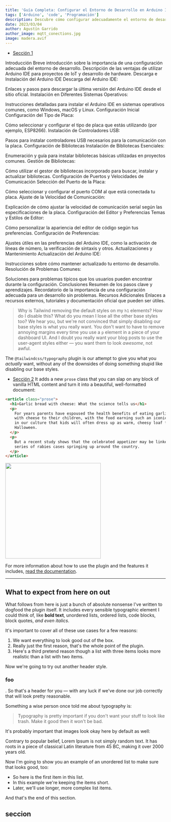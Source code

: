 ```yaml
---
title: 'Guía Completa: Configurar el Entorno de Desarrollo en Arduino IDE'
tags: ['Arduino', 'code', 'Programación']
description: Descubre cómo configurar adecuadamente el entorno de desarrollo en Arduino IDE para proyectos de IoT y desarrollo de hardware. Aprende a instalar, configurar placas, gestionar bibliotecas y resolver problemas comunes.
date: 2023/03/04
author: Agustín Garrido
author_image: mqtt_conections.jpg
image: madera.avif
---
```


- [Sección 1](#foo)

Introducción
Breve introducción sobre la importancia de una configuración adecuada del entorno de desarrollo.
Descripción de las ventajas de utilizar Arduino IDE para proyectos de IoT y desarrollo de hardware.
Descarga e Instalación del Arduino IDE
Descarga del Arduino IDE:

Enlaces y pasos para descargar la última versión del Arduino IDE desde el sitio oficial.
Instalación en Diferentes Sistemas Operativos:

Instrucciones detalladas para instalar el Arduino IDE en sistemas operativos comunes, como Windows, macOS y Linux.
Configuración Inicial
Configuración del Tipo de Placa:

Cómo seleccionar y configurar el tipo de placa que estás utilizando (por ejemplo, ESP8266).
Instalación de Controladores USB:

Pasos para instalar controladores USB necesarios para la comunicación con la placa.
Configuración de Bibliotecas
Instalación de Bibliotecas Esenciales:

Enumeración y guía para instalar bibliotecas básicas utilizadas en proyectos comunes.
Gestión de Bibliotecas:

Cómo utilizar el gestor de bibliotecas incorporado para buscar, instalar y actualizar bibliotecas.
Configuración de Puertos y Velocidades de Comunicación
Selección del Puerto de la Placa:

Cómo seleccionar y configurar el puerto COM al que está conectada tu placa.
Ajuste de la Velocidad de Comunicación:

Explicación de cómo ajustar la velocidad de comunicación serial según las especificaciones de la placa.
Configuración del Editor y Preferencias
Temas y Estilos de Editor:

Cómo personalizar la apariencia del editor de código según tus preferencias.
Configuración de Preferencias:

Ajustes útiles en las preferencias del Arduino IDE, como la activación de líneas de número, la verificación de sintaxis y otros.
Actualizaciones y Mantenimiento
Actualización del Arduino IDE:

Instrucciones sobre cómo mantener actualizado tu entorno de desarrollo.
Resolución de Problemas Comunes:

Soluciones para problemas típicos que los usuarios pueden encontrar durante la configuración.
Conclusiones
Resumen de los pasos clave y aprendizajes.
Recordatorio de la importancia de una configuración adecuada para un desarrollo sin problemas.
Recursos Adicionales
Enlaces a recursos externos, tutoriales y documentación oficial que pueden ser útiles.

> Why is Tailwind removing the default styles on my `h1` elements? How do I disable this? What do you mean I lose all the other base styles too?
> We hear you, but we're not convinced that simply disabling our base styles is what you really want. You don't want to have to remove annoying margins every time you use a `p` element in a piece of your dashboard UI. And I doubt you really want your blog posts to use the user-agent styles either — you want them to look _awesome_, not awful.

The `@tailwindcss/typography` plugin is our attempt to give you what you _actually_ want, without any of the downsides of doing something stupid like disabling our base styles.
- [Sección 2](#seccion)
It adds a new `prose` class that you can slap on any block of vanilla HTML content and turn it into a beautiful, well-formatted document:

```html
<article class="prose">
  <h1>Garlic bread with cheese: What the science tells us</h1>
  <p>
    For years parents have espoused the health benefits of eating garlic bread
    with cheese to their children, with the food earning such an iconic status
    in our culture that kids will often dress up as warm, cheesy loaf for
    Halloween.
  </p>
  <p>
    But a recent study shows that the celebrated appetizer may be linked to a
    series of rabies cases springing up around the country.
  </p>
</article>
```


<img src="/notebook.png" alt="" width="300" ></img>

For more information about how to use the plugin and the features it includes, [read the documentation](https://github.com/tailwindcss/typography/blob/master/README.md).

---

## What to expect from here on out

What follows from here is just a bunch of absolute nonsense I've written to dogfood the plugin itself. It includes every sensible typographic element I could think of, like **bold text**, unordered lists, ordered lists, code blocks, block quotes, _and even italics_.

It's important to cover all of these use cases for a few reasons:

1.  We want everything to look good out of the box.
2.  Really just the first reason, that's the whole point of the plugin.
3.  Here's a third pretend reason though a list with three items looks more realistic than a list with two items.

Now we're going to try out another header style.

### foo

<a name="foo"></a>.
So that's a header for you — with any luck if we've done our job correctly that will look pretty reasonable.

Something a wise person once told me about typography is:

> Typography is pretty important if you don't want your stuff to look like trash. Make it good then it won't be bad.

It's probably important that images look okay here by default as well:


Contrary to popular belief, Lorem Ipsum is not simply random text. It has roots in a piece of classical Latin literature from 45 BC, making it over 2000 years old.

Now I'm going to show you an example of an unordered list to make sure that looks good, too:

- So here is the first item in this list.
- In this example we're keeping the items short.
- Later, we'll use longer, more complex list items.

And that's the end of this section.

## seccion
